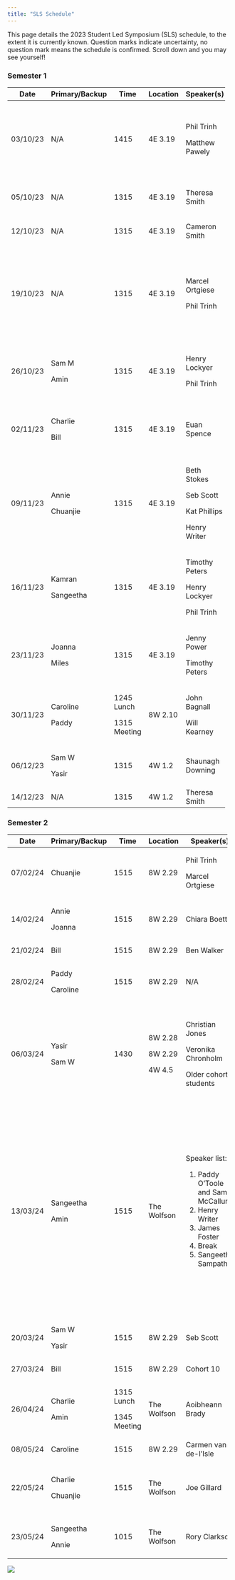 ```yaml
---
title: "SLS Schedule"
---
```


This page details the 2023 Student Led Symposium (SLS) schedule, to the extent it is currently known. Question marks indicate uncertainty, no question mark means the schedule is confirmed. Scroll down and you may see yourself!

### Semester 1

+----------+----------------+--------------+----------+------------------+----------------------------------------------------------------------------+
| Date     | Primary/Backup | Time         | Location | Speaker(s)       | Topic(s)                                                                   |
+==========+================+==============+==========+==================+============================================================================+
| 03/10/23 | N/A            | 1415         | 4E 3.19  | Phil Trinh       | Key dates. Doing a PhD- what to expect, and what to be aware of.           |
|          |                |              |          |                  |                                                                            |
|          |                |              |          | Matthew Pawely   | Time management.                                                           |
+----------+----------------+--------------+----------+------------------+----------------------------------------------------------------------------+
| 05/10/23 | N/A            | 1315         | 4E 3.19  | Theresa Smith    | Introduction to interdisciplinary research projects (IRPs).                |
+----------+----------------+--------------+----------+------------------+----------------------------------------------------------------------------+
| 12/10/23 | N/A            | 1315         | 4E 3.19  | Cameron Smith    | How to give (and not give) a good talk.                                    |
+----------+----------------+--------------+----------+------------------+----------------------------------------------------------------------------+
| 19/10/23 | N/A            | 1315         | 4E 3.19  | Marcel Ortgiese  | Useful software tools. Useful literature research tools.                   |
|          |                |              |          |                  |                                                                            |
|          |                |              |          | Phil Trinh       | Hosting seminars, networking, and asking the right questions               |
+----------+----------------+--------------+----------+------------------+----------------------------------------------------------------------------+
| 26/10/23 | Sam M          | 1315         | 4E 3.19  | Henry Lockyer    | All things LaTeX.                                                          |
|          |                |              |          |                  |                                                                            |
|          | Amin           |              |          | Phil Trinh       | Using your training support fund.                                          |
+----------+----------------+--------------+----------+------------------+----------------------------------------------------------------------------+
| 02/11/23 | Charlie        | 1315         | 4E 3.19  | Euan Spence      | Producing mathematical writing that will be read, understood, and enjoyed. |
|          |                |              |          |                  |                                                                            |
|          | Bill           |              |          |                  |                                                                            |
+----------+----------------+--------------+----------+------------------+----------------------------------------------------------------------------+
| 09/11/23 | Annie          | 1315         | 4E 3.19  | Beth Stokes      | Outreach, Maths Communication, and Behind the Research.                    |
|          |                |              |          |                  |                                                                            |
|          | Chuanjie       |              |          | Seb Scott        |                                                                            |
|          |                |              |          |                  |                                                                            |
|          |                |              |          | Kat Phillips     |                                                                            |
|          |                |              |          |                  |                                                                            |
|          |                |              |          | Henry Writer     |                                                                            |
+----------+----------------+--------------+----------+------------------+----------------------------------------------------------------------------+
| 16/11/23 | Kamran         | 1315         | 4E 3.19  | Timothy Peters   | Nimbus and getting HPC working.                                            |
|          |                |              |          |                  |                                                                            |
|          | Sangeetha      |              |          | Henry Lockyer    |                                                                            |
|          |                |              |          |                  |                                                                            |
|          |                |              |          | Phil Trinh       |                                                                            |
+----------+----------------+--------------+----------+------------------+----------------------------------------------------------------------------+
| 23/11/23 | Joanna         | 1315         | 4E 3.19  | Jenny Power      | What to do during an Itegrative Think Tank (ITT).                          |
|          |                |              |          |                  |                                                                            |
|          | Miles          |              |          | Timothy Peters   |                                                                            |
+----------+----------------+--------------+----------+------------------+----------------------------------------------------------------------------+
| 30/11/23 | Caroline       | 1245 Lunch   | 8W 2.10  | John Bagnall     | ITT preparation with Wessex Water.                                         |
|          |                |              |          |                  |                                                                            |
|          | Paddy          | 1315 Meeting |          | Will Kearney     |                                                                            |
+----------+----------------+--------------+----------+------------------+----------------------------------------------------------------------------+
| 06/12/23 | Sam W          | 1315         | 4W 1.2   | Shaunagh Downing | ITT preparation with CameraForensics.                                      |
|          |                |              |          |                  |                                                                            |
|          | Yasir          |              |          |                  |                                                                            |
+----------+----------------+--------------+----------+------------------+----------------------------------------------------------------------------+
| 14/12/23 | N/A            | 1315         | 4W 1.2   | Theresa Smith    | IRP presentations.                                                         |
+----------+----------------+--------------+----------+------------------+----------------------------------------------------------------------------+

### Semester 2

+----------+----------------+--------------+-------------+------------------------------------+--------------------------------------------------------------------+
| Date     | Primary/Backup | Time         | Location    | Speaker(s)                         | Topic(s)                                                           |
+==========+================+==============+=============+====================================+====================================================================+
| 07/02/24 | Chuanjie       | 1515         | 8W 2.29     | Phil Trinh                         | Reflecting on ITT.                                                 |
|          |                |              |             |                                    |                                                                    |
|          |                |              |             | Marcel Ortgiese                    |                                                                    |
+----------+----------------+--------------+-------------+------------------------------------+--------------------------------------------------------------------+
| 14/02/24 | Annie          | 1515         | 8W 2.29     | Chiara Boetti                      | Presentation by IRP mentor.                                        |
|          |                |              |             |                                    |                                                                    |
|          | Joanna         |              |             |                                    |                                                                    |
+----------+----------------+--------------+-------------+------------------------------------+--------------------------------------------------------------------+
| 21/02/24 | Bill           | 1515         | 8W 2.29     | Ben Walker                         | A visualPDE mincourse.                                             |
+----------+----------------+--------------+-------------+------------------------------------+--------------------------------------------------------------------+
| 28/02/24 | Paddy          | 1515         | 8W 2.29     | N/A                                | Peer reviewing ITT reports.                                        |
|          |                |              |             |                                    |                                                                    |
|          | Caroline       |              |             |                                    |                                                                    |
+----------+----------------+--------------+-------------+------------------------------------+--------------------------------------------------------------------+
| 06/03/24 | Yasir          | 1430         | 8W 2.28     | Christian Jones                    | Choosing a supervisor (formal).                                    |
|          |                |              |             |                                    |                                                                    |
|          | Sam W          |              | 8W 2.29     | Veronika Chronholm                 | Talk by IRP mentor.                                                |
|          |                |              |             |                                    |                                                                    |
|          |                |              | 4W 4.5      | Older cohort students              | Choosing a supervisor (informal).                                  |
+----------+----------------+--------------+-------------+------------------------------------+--------------------------------------------------------------------+
| 13/03/24 | Sangeetha      | 1515         | The Wolfson | Speaker list:                      | Mathematical perspectives on GenAI.                                |
|          |                |              |             |                                    |                                                                    |
|          | Amin           |              |             | 1.  Paddy O'Toole and Sam McCallum | 1.  Copilot demo. (20 mins)                                        |
|          |                |              |             | 2.  Henry Writer                   | 2.  Prompt engineering- getting the most out of ChatGPT. (20 mins) |
|          |                |              |             | 3.  James Foster                   | 3.  Maths behind stable diffusion. (30 mins)                       |
|          |                |              |             | 4.  Break                          | 4.  Break (10 mins)                                                |
|          |                |              |             | 5.  Sangeetha Sampath              | 5.  Debate (20 mins)                                               |
+----------+----------------+--------------+-------------+------------------------------------+--------------------------------------------------------------------+
| 20/03/24 | Sam W          | 1515         | 8W 2.29     | Seb Scott                          | Internships and other career opportunities.                        |
|          |                |              |             |                                    |                                                                    |
|          | Yasir          |              |             |                                    |                                                                    |
+----------+----------------+--------------+-------------+------------------------------------+--------------------------------------------------------------------+
| 27/03/24 | Bill           | 1515         | 8W 2.29     | Cohort 10                          | ITT re-presentations.                                              |
+----------+----------------+--------------+-------------+------------------------------------+--------------------------------------------------------------------+
| 26/04/24 | Charlie        | 1315 Lunch   | The Wolfson | Aoibheann Brady                    | ITT preparation with BeZero Carbon.                                |
|          |                |              |             |                                    |                                                                    |
|          | Amin           | 1345 Meeting |             |                                    |                                                                    |
+----------+----------------+--------------+-------------+------------------------------------+--------------------------------------------------------------------+
| 08/05/24 | Caroline       | 1515         | 8W 2.29     | Carmen van-de-l'Isle               | A poster masterclass.                                              |
+----------+----------------+--------------+-------------+------------------------------------+--------------------------------------------------------------------+
| 22/05/24 | Charlie        | 1515         | The Wolfson | Joe Gillard                        | Mathematics in the defense sector: Defending against bio-weapons.  |
|          |                |              |             |                                    |                                                                    |
|          | Chuanjie       |              |             |                                    |                                                                    |
+----------+----------------+--------------+-------------+------------------------------------+--------------------------------------------------------------------+
| 23/05/24 | Sangeetha      | 1015         | The Wolfson | Rory Clarkson                      | ITT preparation with Rolls-Royce.                                  |
|          |                |              |             |                                    |                                                                    |
|          | Annie          |              |             |                                    |                                                                    |
+----------+----------------+--------------+-------------+------------------------------------+--------------------------------------------------------------------+

![](cohort10.jpeg){fig-align="center"}
